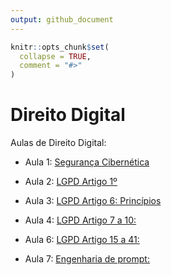 ```yaml
---
output: github_document
---
```

  
  <!-- README.md is generated from README.Rmd. Please edit that file -->
  
```r
knitr::opts_chunk$set(
  collapse = TRUE,
  comment = "#>"
)
```

# Direito Digital

<!-- badges: start -->
  <!-- badges: end -->
  
  Aulas de Direito Digital:
  
- Aula 1: [Segurança Cibernética](https://ndtj.github.io/direitoDigital/slides/ciber.html)

- Aula 2: [LGPD Artigo 1º](https://ndtj.github.io/direitoDigital/slides/lgpd1.html)

- Aula 3: [LGPD Artigo 6: Princípios](https://ndtj.github.io/direitoDigital/slides/lgpd3.html)

- Aula 4: [LGPD Artigo 7 a 10:  ](https://ndtj.github.io/direitoDigital/slides/lgpd4.html)

- Aula 6: [LGPD Artigo 15 a 41:  ](https://ndtj.github.io/direitoDigital/slides/lgpd6.html)


- Aula 7: [Engenharia de prompt:  ](https://ndtj.github.io/direitoDigital/slides/tutorial_prompt.html)


